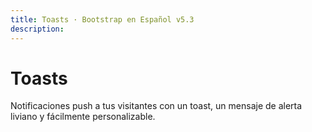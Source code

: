 ```yaml
---
title: Toasts · Bootstrap en Español v5.3
description: 
---
```

# Toasts

Notificaciones push a tus visitantes con un toast, un mensaje de alerta liviano y fácilmente personalizable.